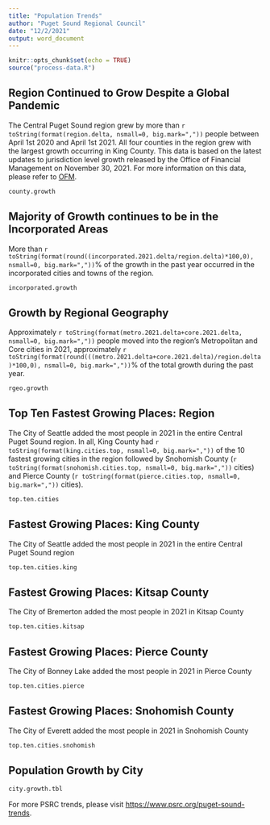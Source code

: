 ```yaml
---
title: "Population Trends"
author: "Puget Sound Regional Council"
date: "12/2/2021"
output: word_document
---
```


\newpage

```r
knitr::opts_chunk$set(echo = TRUE)
source("process-data.R")
```

## Region Continued to Grow Despite a Global Pandemic

The Central Puget Sound region grew by more than `r toString(format(region.delta, nsmall=0, big.mark=","))` people between April 1st 2020 and April 1st 2021. All four counties in the region grew with the largest growth occurring in King County. This data is based on the latest updates to jurisdiction level growth released by the Office of Financial Management on November 30, 2021. For more information on this data, please refer to [OFM](https://ofm.wa.gov/washington-data-research/population-demographics/population-estimates/april-1-official-population-estimates).

```r
county.growth
```

\newpage

## Majority of Growth continues to be in the Incorporated Areas
More than `r toString(format(round((incorporated.2021.delta/region.delta)*100,0), nsmall=0, big.mark=","))`% of the growth in the past year occurred in the incorporated cities and towns of the region.

```r
incorporated.growth
```

\newpage

## Growth by Regional Geography
Approximately `r toString(format(metro.2021.delta+core.2021.delta, nsmall=0, big.mark=","))` people moved into the region's Metropolitan and Core cities in 2021, approximately `r toString(format(round(((metro.2021.delta+core.2021.delta)/region.delta)*100,0), nsmall=0, big.mark=","))`% of the total growth during the past year. 

```r
rgeo.growth
```

\newpage

## Top Ten Fastest Growing Places: Region

The City of Seattle added the most people in 2021 in the entire Central Puget Sound region. In all, King County had `r toString(format(king.cities.top, nsmall=0, big.mark=","))` of the 10 fastest growing cities in the region followed by Snohomish County (`r toString(format(snohomish.cities.top, nsmall=0, big.mark=","))` cities) and Pierce County (`r toString(format(pierce.cities.top, nsmall=0, big.mark=","))` cities).

```r
top.ten.cities
```

\newpage

## Fastest Growing Places: King County

The City of Seattle added the most people in 2021 in the entire Central Puget Sound region

```r
top.ten.cities.king
```

\newpage

## Fastest Growing Places: Kitsap County

The City of Bremerton added the most people in 2021 in Kitsap County

```r
top.ten.cities.kitsap
```

\newpage

## Fastest Growing Places: Pierce County

The City of Bonney Lake added the most people in 2021 in Pierce County

```r
top.ten.cities.pierce
```

\newpage

## Fastest Growing Places: Snohomish County

The City of Everett added the most people in 2021 in Snohomish County

```r
top.ten.cities.snohomish
```

\newpage

## Population Growth by City

```r
city.growth.tbl
```


For more PSRC trends, please visit <https://www.psrc.org/puget-sound-trends>.
